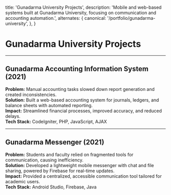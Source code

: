   title: 'Gunadarma University Projects',
  description:
    'Mobile and web-based systems built at Gunadarma University, focusing on communication and accounting automation.',
  alternates: {
    canonical: '/portfolio/gunadarma-university',
  },
}

<Cover
  src="https://maukuliah.ap-south-1.linodeobjects.com/gallery/031037/Gedung%204%20Gunadarma-thumbnail.jpg"
  alt="Gunadarma University digital projects"
  caption="Gunadarma University"
/>

# Gunadarma University Projects

---

## Gunadarma Accounting Information System (2021)

**Problem:** Manual accounting tasks slowed down report generation and created inconsistencies.  
**Solution:** Built a web-based accounting system for journals, ledgers, and balance sheets with automated reporting.  
**Impact:** Streamlined financial processes, improved accuracy, and reduced delays.  
**Tech Stack:** CodeIgniter, PHP, JavaScript, AJAX  

---

## Gunadarma Messenger (2021)

**Problem:** Students and faculty relied on fragmented tools for communication, causing inefficiency.  
**Solution:** Developed a lightweight mobile messenger with chat and file sharing, powered by Firebase for real-time updates.  
**Impact:** Provided a centralized, accessible communication tool tailored for academic users.  
**Tech Stack:** Android Studio, Firebase, Java  
